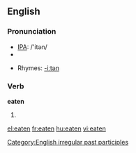 ==English==

===Pronunciation===
*[[w:IPA|IPA]]: /'itən/
*{{audio|en-us-eaten.ogg|Audio (US)}}

*Rhymes: [[Rhymes:English:-iːtən|-iːtən]]

===Verb===
'''eaten'''
#{{past participle of|''[[eat]]''}}

[[Category:English irregular past participles]]

[[el:eaten]]
[[fr:eaten]]
[[hu:eaten]]
[[vi:eaten]]